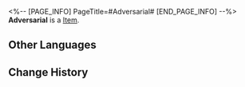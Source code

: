 <%-- [PAGE_INFO]
PageTitle=#Adversarial#
[END_PAGE_INFO] --%>
{{Item Infobox
|id          = 20014
|image       = Item Adversarial.png
|type        = 
|invCategory = Light Cone
|rarity      = 3
|effect      = Light Cone for the Path of {{Color|h|The Hunt}}. The Light Cone ability is only effective for characters of this Path.
|description = A drop of strength condensed from time itself. All the seemingly insignificant moments come together to form the magnificent choir of fate.
}}
{{Description|''"Freedom fighters will never die, as their stories will forever be told."''}}
'''Adversarial''' is a [[Item]].

==Other Languages==
{{Other Languages
|en   = Adversarial
|zhs  = 相抗
|zht  = 相抗
|ja   = {{Rubi|相抗|そうこう}}
|ko   = 대립
|es   = Antagonista
|fr   = Résistance
|ru   = Противостояние
|th   = Adversarial
|vi   = Đối Kháng
|de   = Gegensätzliches
|id   = Adversarial
|pt   = Antagonista
}}

==Change History==
{{Change History|2.0}}
